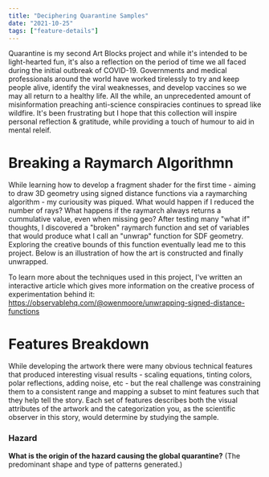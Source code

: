 ```yaml
---
title: "Deciphering Quarantine Samples"
date: "2021-10-25"
tags: ["feature-details"]
---
```


Quarantine is my second Art Blocks project and while it's intended to be light-hearted fun, it's also a reflection on the period of time we all faced during the initial outbreak of COVID-19. Governments and medical professionals around the world have worked tirelessly to try and keep people alive, identify the viral weaknesses, and develop vaccines so we may all return to a healthy life. All the while, an unprecedented amount of misinformation preaching anti-science conspiracies continues to spread like wildfire. It's been frustrating but I hope that this collection will inspire personal reflection & gratitude, while providing a touch of humour to aid in mental releif.

<Grid cols={2} gap={6}>
    <ImageEmbed
        src="quarantine-preview-0.jpg"
        alt="Quarantine Thumbnail"
        width={512}
        height={512}
        mode="grid-item"
        priority="true"
    />
    <ImageEmbed
        src="quarantine-preview-1.jpg"
        alt="Quarantine Thumbnail"
        width={512}
        height={512}
        mode="grid-item"
        priority="true"
    />
</Grid>

<Grid cols={3} gap={6}>
    <ImageEmbed
        src="quarantine-preview-2.jpg"
        alt="Quarantine Thumbnail"
        width={512}
        height={512}
        mode="grid-item"
        priority="true"
    />
    <ImageEmbed
        src="quarantine-preview-3.jpg"
        alt="Quarantine Thumbnail"
        width={512}
        height={512}
        mode="grid-item"
        priority="true"
    />
    <ImageEmbed
        src="quarantine-preview-4.jpg"
        alt="Quarantine Thumbnail"
        width={512}
        height={512}
        mode="grid-item"
        priority="true"
    />
    <ImageEmbed
        src="quarantine-preview-5.jpg"
        alt="Quarantine Thumbnail"
        width={512}
        height={512}
        mode="grid-item"
        priority="true"
    />
    <ImageEmbed
        src="quarantine-preview-6.jpg"
        alt="Quarantine Thumbnail"
        width={512}
        height={512}
        mode="grid-item"
        priority="true"
    />
    <ImageEmbed
        src="quarantine-preview-7.jpg"
        alt="Quarantine Thumbnail"
        width={512}
        height={512}
        mode="grid-item"
        priority="true"
    />
</Grid>

# Breaking a Raymarch Algorithmn

While learning how to develop a fragment shader for the first time - aiming to draw 3D geometry using signed distance functions via a raymarching algorithm - my curiousity was piqued. What would happen if I reduced the number of rays? What happens if the raymarch always returns a cummulative value, even when missing geo? After testing many "what if" thoughts, I discovered a "broken" raymarch function and set of variables that would produce what I call an "unwrap" function for SDF geometry. Exploring the creative bounds of this function eventually lead me to this project. Below is an illustration of how the art is constructed and finally unwrapped.

To learn more about the techniques used in this project, I've written an interactive article which gives more information on the creative process of experimentation behind it: https://observablehq.com/@owenmoore/unwrapping-signed-distance-functions

# Features Breakdown

While developing the artwork there were many obvious technical features that produced interesting visual results - scaling equations, tinting colors, polar reflections, adding noise, etc - but the real challenge was constraining them to a consistent range and mapping a subset to mint features such that they help tell the story. Each set of features describes both the visual attributes of the artwork and the categorization you, as the scientific observer in this story, would determine by studying the sample.

<Grid cols={4} gap={4}>
    <ImageEmbed
        src="quarantine-raymarch-0.jpg"
        alt="Quarantine Raymarch Step"
        width={512}
        height={512}
        mode="grid-item"
    />
    <ImageEmbed
        src="quarantine-raymarch-1.jpg"
        alt="Quarantine Raymarch Step"
        width={512}
        height={512}
        mode="grid-item"
    />
    <ImageEmbed
        src="quarantine-raymarch-2.jpg"
        alt="Quarantine Raymarch Step"
        width={512}
        height={512}
        mode="grid-item"
    />
    <ImageEmbed
        src="quarantine-raymarch-3.jpg"
        alt="Quarantine Raymarch Step"
        width={512}
        height={512}
        mode="grid-item"
    />
    <ImageEmbed
        src="quarantine-raymarch-4.jpg"
        alt="Quarantine Raymarch Step"
        width={512}
        height={512}
        mode="grid-item"
    />
    <ImageEmbed
        src="quarantine-raymarch-5.jpg"
        alt="Quarantine Raymarch Step"
        width={512}
        height={512}
        mode="grid-item"
    />
    <ImageEmbed
        src="quarantine-raymarch-6.jpg"
        alt="Quarantine Raymarch Step"
        width={512}
        height={512}
        mode="grid-item"
    />
    <ImageEmbed
        src="quarantine-raymarch-7.jpg"
        alt="Quarantine Raymarch Step"
        width={512}
        height={512}
        mode="grid-item"
    />
</Grid>

### Hazard

**What is the origin of the hazard causing the global quarantine?** (The predominant shape and type of patterns generated.)

<Grid cols={4} gap={4}>
    <ImageEmbed
        src="quarantine-hazard-0.jpg"
        alt="Quarantine Hazard Nanotech"
        width={512}
        height={512}
        mode="grid-item"
        cardTitle="Nanotech"
    />
    <ImageEmbed
        src="quarantine-hazard-1.jpg"
        alt="Quarantine Hazard Biological"
        width={512}
        height={512}
        mode="grid-item"
        cardTitle="Biological"
    />
    <ImageEmbed
        src="quarantine-hazard-2.jpg"
        alt="Quarantine Hazard Chemical"
        width={512}
        height={512}
        mode="grid-item"
        cardTitle="Chemical"
    />
    <ImageEmbed
        src="quarantine-hazard-3.jpg"
        alt="Quarantine Hazard Alien"
        width={512}
        height={512}
        mode="grid-item"
        cardTitle="Alien"
    />
</Grid>

<ImageEmbed src="quarantine-features-B.jpg" alt="Quarantine Features B" width={2000} height={1673} />

<ImageEmbed src="quarantine-features-C.jpg" alt="Quarantine Features C" width={2000} height={961} />

<ImageEmbed src="quarantine-features-D.jpg" alt="Quarantine Features D" width={2000} height={2383} />
